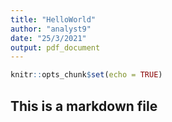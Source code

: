 ```yaml
---
title: "HelloWorld"
author: "analyst9"
date: "25/3/2021"
output: pdf_document
---
```


```r
knitr::opts_chunk$set(echo = TRUE)
```

## This is a markdown file

